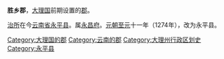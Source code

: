 '''胜乡郡'''，[[大理国|大理国]]前期设置的[[郡|郡]]。

[[治所|治所]]在今[[云南省|云南省]][[永平县|永平县]]。属[[永昌府|永昌府]]。[[元朝|元朝]][[至元_(忽必烈)|至元]]十一年（1274年），改为永平县。

{{大理国行政区划小作品}}
{{DEFAULTSORT:S}}
[[Category:大理国的郡|Category:大理国的郡]]
[[Category:云南的郡|Category:云南的郡]]
[[Category:大理州行政区划史|Category:大理州行政区划史]]
[[Category:永平县|Category:永平县]]